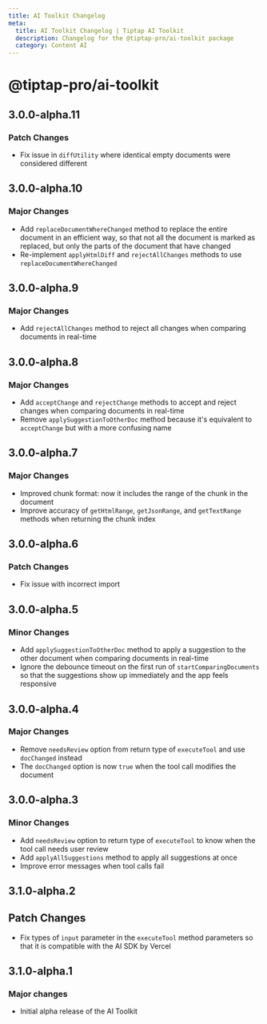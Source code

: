 ```yaml
---
title: AI Toolkit Changelog
meta:
  title: AI Toolkit Changelog | Tiptap AI Toolkit
  description: Changelog for the @tiptap-pro/ai-toolkit package
  category: Content AI
---
```


# @tiptap-pro/ai-toolkit

## 3.0.0-alpha.11

### Patch Changes

- Fix issue in `diffUtility` where identical empty documents were considered different

## 3.0.0-alpha.10

### Major Changes

- Add `replaceDocumentWhereChanged` method to replace the entire document in an efficient way, so that not all the document is marked as replaced, but only the parts of the document that have changed
- Re-implement `applyHtmlDiff` and `rejectAllChanges` methods to use `replaceDocumentWhereChanged`

## 3.0.0-alpha.9

### Major Changes

- Add `rejectAllChanges` method to reject all changes when comparing documents in real-time

## 3.0.0-alpha.8

### Major Changes

- Add `acceptChange` and `rejectChange` methods to accept and reject changes when comparing documents in real-time
- Remove `applySuggestionToOtherDoc` method because it's equivalent to `acceptChange` but with a more confusing name

## 3.0.0-alpha.7

### Major Changes

- Improved chunk format: now it includes the range of the chunk in the document
- Improve accuracy of `getHtmlRange`, `getJsonRange`, and `getTextRange` methods when returning the chunk index

## 3.0.0-alpha.6

### Patch Changes

- Fix issue with incorrect import

## 3.0.0-alpha.5

### Minor Changes

- Add `applySuggestionToOtherDoc` method to apply a suggestion to the other document when comparing documents in real-time
- Ignore the debounce timeout on the first run of `startComparingDocuments` so that the suggestions show up immediately and the app feels responsive

## 3.0.0-alpha.4

### Major Changes

- Remove `needsReview` option from return type of `executeTool` and use `docChanged` instead
- The `docChanged` option is now `true` when the tool call modifies the document

## 3.0.0-alpha.3

### Minor Changes

- Add `needsReview` option to return type of `executeTool` to know when the tool call needs user review
- Add `applyAllSuggestions` method to apply all suggestions at once
- Improve error messages when tool calls fail

## 3.1.0-alpha.2

## Patch Changes

- Fix types of `input` parameter in the `executeTool` method parameters so that it is compatible with the AI SDK by Vercel

## 3.1.0-alpha.1

### Major changes

- Initial alpha release of the AI Toolkit
